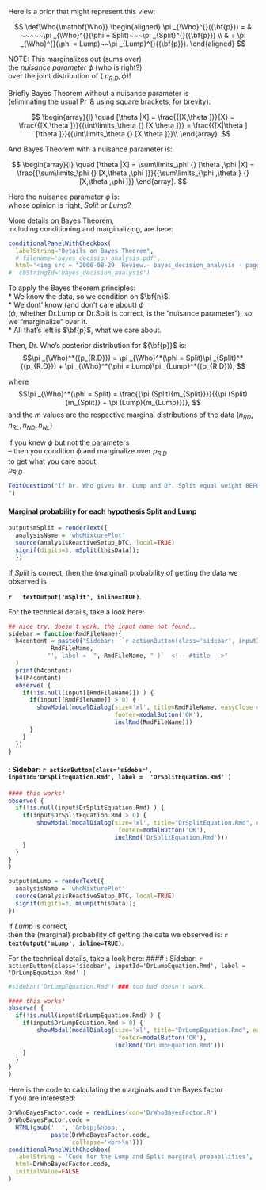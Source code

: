 
Here is a prior that might represent this view:
  
  
$$
\def\Who{\mathbf{Who}}
\begin{aligned}
\pi _{\Who}^{}({\bf{p}}) = & ~~~~~\pi _{\Who}^{}(\phi  = Split)~~~\pi _{Split}^{}({\bf{p}}) \\
& + \pi _{\Who}^{}(\phi  = Lump)~~\pi _{Lump}^{}({\bf{p}}).
\end{aligned}
$$
  
  NOTE: This marginalizes out (sums over)  
the *nuisance parameter* $\phi$  (who is right?)  
over the joint distribution of ( ${p_{R.D}},\phi$)!  
  
  
  Briefly Bayes Theorem without a nuisance parameter is  
(eliminating the usual $\Pr$ & using square brackets, for brevity):
  
$$
\begin{array}{l}
    \quad [\theta |X] = \frac{{[X,\theta ]}}{X} = \frac{{[X,\theta ]}}{{\int\limits_\theta  {} [X,\theta ]}} = \frac{{[X|\theta ][\theta ]}}{{\int\limits_\theta  {} [X,\theta ]}}\\
    \end{array}.
$$

And Bayes Theorem with a nuisance parameter is:
  
$$
\begin{array}{l}
    \quad [\theta |X] = \sum\limits_\phi  {} [\theta ,\phi |X] = \frac{{\sum\limits_\phi  {} [X,\theta ,\phi ]}}{{\sum\limits_{\phi ,\theta } {} [X,\theta ,\phi ]}}
    \end{array}.
$$

Here the nuisance parameter $\phi$ is:  
  whose opinion is right, $Split$ or $Lump$?
  
  More details on Bayes Theorem,  
including conditioning and marginalizing, are here: 
```r
conditionalPanelWithCheckbox(
  labelString="Details on Bayes Theorem", 
  # filename='bayes_decision_analysis.pdf',
  html='<img src = "2006-08-29  Review.- bayes_decision_analysis - page 1.png">')
#  cbStringId='bayes_decision_analysis')
```


To apply the Bayes theorem principles:  
* We know the data, so we condition on $\bf{n}$.   
* We dont' know (and don't care about) $\phi$  
  ($\phi$, whether Dr.Lump or Dr.Split is correct, is the "nuisance parameter"), so we "marginalize" over it.  
* All that's left is $\bf{p}$, what we care about.

Then,  Dr. Who’s posterior distribution for ${\bf{p}}$ is:
$$\pi _{\Who}^*({p_{R.D}}) = \pi _{\Who}^*(\phi  = Split)\pi _{Split}^*({p_{R.D}})  
 + \pi _{\Who}^*(\phi  = Lump)\pi _{Lump}^*({p_{R.D}}),
$$

where
$$\pi _{\Who}^*(\phi  = Split) = \frac{{\pi (Split){m_{Split}}}}{{\pi (Split){m_{Split}} + \pi (Lump){m_{Lump}}}},
$$
and the $m$ values are the respective marginal distributions of the data   $({n_{RD}},{n_{RL}},{n_{ND}},{n_{NL}})$  

if you knew $\phi$ but not the parameters   
-- then you condition $\phi$ and marginalize over ${p_{R.D}}$  
to get what you care about,  
${p_{R|D}}$ 

```r
TextQuestion("If Dr. Who gives Dr. Lump and Dr. Split equal weight BEFORE seeing the data, is this still true AFTER seeing the data?
")
```

#### Marginal probability for each hypothesis Split and Lump <!-- #title -->

```r
output$mSplit = renderText({
  analysisName = 'whoMixturePlot'
  source(analysisReactiveSetup_DTC, local=TRUE)
  signif(digits=3, mSplit(thisData)); 
  })
```

If *Split* is correct, then the (marginal) probability of getting the data we observed is  

**`r   textOutput('mSplit', inline=TRUE)`**.

For the technical details, take a look here:

```r
## nice try, doesn't work, the input name not found..
sidebar = function(RmdFileName){
  h4content = paste0("Sidebar:  `r actionButton(class='sidebar', inputId=",
            RmdFileName,
           "', label =  ", RmdFileName, " )`  <!-- #title -->"
  )
  print(h4content)
  h4(h4content) 
  observe( {
    if(!is.null(input[[RmdFileName]]) ) {
      if(input[[RmdFileName]] > 0) {
        showModal(modalDialog(size='xl', title=RmdFileName, easyClose = T,
                              footer=modalButton('OK'),
                              inclRmd(RmdFileName)))
      }
    }
  })
}
```

#### : Sidebar:  `r actionButton(class='sidebar', inputId='DrSplitEquation.Rmd', label =  'DrSplitEquation.Rmd' )`  <!-- #title -->
```r
#### this works!
observe( {
  if(!is.null(input$DrSplitEquation.Rmd) ) {
    if(input$DrSplitEquation.Rmd > 0) {
        showModal(modalDialog(size='xl', title="DrSplitEquation.Rmd", easyClose = T,
                               footer=modalButton('OK'),
                              inclRmd('DrSplitEquation.Rmd')))
    }
  }
}
)
```



```r
output$mLump = renderText({
  analysisName = 'whoMixturePlot'
  source(analysisReactiveSetup_DTC, local=TRUE)
  signif(digits=3, mLump(thisData)); 
})
```

If *Lump* is correct,  
then the (marginal) probability of getting the data we observed is:
  **`r   textOutput('mLump', inline=TRUE)`**.

For the technical details, take a look here:
#### : Sidebar:  `r actionButton(class='sidebar', inputId='DrLumpEquation.Rmd', label =  'DrLumpEquation.Rmd' )`  <!-- #title -->
```r
#sidebar('DrLumpEquation.Rmd') ### too bad doesn't work.

#### this works!
observe( {
  if(!is.null(input$DrLumpEquation.Rmd) ) {
    if(input$DrLumpEquation.Rmd > 0) {
        showModal(modalDialog(size='xl', title="DrLumpEquation.Rmd", easyClose = T,
                               footer=modalButton('OK'),
                              inclRmd('DrLumpEquation.Rmd')))
    }
  }
}
)
```

Here is the code to calculating the marginals and the Bayes factor  
if you are interested:
  
```r
DrWhoBayesFactor.code = readLines(con='DrWhoBayesFactor.R')
DrWhoBayesFactor.code = 
  HTML(gsub('  ', '&nbsp;&nbsp;',
            paste(DrWhoBayesFactor.code,
                  collapse='<br>\n')))
conditionalPanelWithCheckbox(
  labelString = 'Code for the Lump and Split marginal probabilities',
  html=DrWhoBayesFactor.code,
  initialValue=FALSE
)
```
